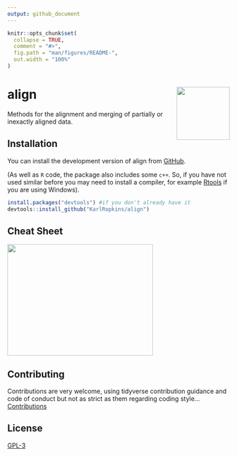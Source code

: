 ```yaml
---
output: github_document
---
```


<!-- index.md is generated from index.Rmd. Please edit that file -->

```r
knitr::opts_chunk$set(
  collapse = TRUE,
  comment = "#>",
  fig.path = "man/figures/README-",
  out.width = "100%"
)
```

# align <img src="man/figures/logo.png" align="right" alt="" width="120" />

<!-- badges: start -->
<!-- badges: end -->

Methods for the alignment and merging of partially or inexactly
aligned data.

## Installation

You can install the development version of align from [GitHub](https://github.com/). 

(As well as `R` code, the package also includes some `c++`. So, if you have not used similar before you may need to install a compiler, for example [Rtools](https://cran.r-project.org/bin/windows/Rtools/) if you are using Windows).


```r
install.packages("devtools") #if you don't already have it
devtools::install_github("KarlRopkins/align")
```

## Cheat Sheet

<a href="reference/figures/align_cheatsheet.pdf"><img src="man/figures/align_cheatsheet_thumb.png" width="330" height="252"/></a>  

## Contributing
Contributions are very welcome, using tidyverse contribution guidance and code of conduct but not as strict as them regarding coding style...  [Contributions](https://karlropkins.github.io/align/CONTRIBUTING.html)   

## License
[GPL-3](https://karlropkins.github.io/align/LICENSE.html)

